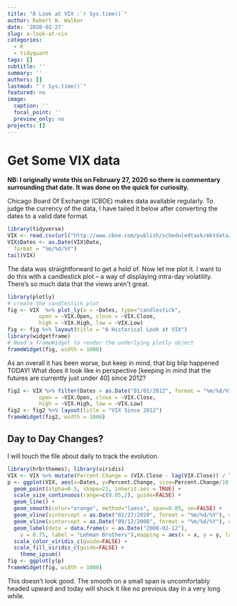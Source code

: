 ```yaml
---
title: "A Look at VIX :`r Sys.time()`"
author: Robert W. Walker
date: '2020-02-27'
slug: a-look-at-vix
categories:
  - R
  - tidyquant
tags: []
subtitle: ''
summary: ''
authors: []
lastmod: "`r Sys.time()`"
featured: no
image:
  caption: ''
  focal_point: ''
  preview_only: no
projects: []
---
```


# Get Some VIX data

**NB:  I originally wrote this on February 27, 2020 so there is commentary surrounding that date.  It was done on the quick for curiosity.**

Chicago Board Of Exchange (CBOE) makes data available regularly. To judge the currency of the data, I have tailed it below after converting the dates to a valid date format.  

```r
library(tidyverse)
VIX <- read.csv(url("http://www.cboe.com/publish/scheduledtask/mktdata/datahouse/vixcurrent.csv"), skip = 1)
VIX$Dates <- as.Date(VIX$Date,
  format = "%m/%d/%Y")
tail(VIX)
```

The data was straightforward to get a hold of.  Now let me plot it.  I want to do this with a candlestick plot -- a way of displaying intra-day volatility.  There's so much data that the views aren't great.

```r
library(plotly)
# create the candlestick plot
fig <- VIX  %>% plot_ly(x = ~Dates, type="candlestick",
          open = ~VIX.Open, close = ~VIX.Close,
          high = ~VIX.High, low = ~VIX.Low) 
fig <- fig %>% layout(title = "A Historical Look at VIX")
library(widgetframe)
# Need a frameWidget to render the underlying plotly object
frameWidget(fig, width = 1000)
```

As an overall it has been worse, but keep in mind, that big blip happened TODAY!  What does it look like in perspective [keeping in mind that the futures are currently just under 40] since 2012?

```r
fig2 <- VIX %>% filter(Dates > as.Date("01/01/2012", format = "%m/%d/%Y")) %>% plot_ly(x = ~Dates, type="candlestick",
          open = ~VIX.Open, close = ~VIX.Close,
          high = ~VIX.High, low = ~VIX.Low) 
fig2 <- fig2 %>% layout(title = "VIX Since 2012")
frameWidget(fig2, width = 1000)
```

## Day to Day Changes?

I will touch the file about daily to track the evolution.

```r
library(hrbrthemes); library(viridis)
VIX <- VIX %>% mutate(Percent.Change = (VIX.Close - lag(VIX.Close)) / lag(VIX.Close)) 
p <- ggplot(VIX, aes(x=Dates, y=Percent.Change, size=Percent.Change/10, color=Percent.Change)) + 
  geom_point(alpha=0.5, shape=21, inherit.aes = TRUE) +
  scale_size_continuous(range=c(0.05,2), guide=FALSE) +
  geom_line() + 
  geom_smooth(color="orange", method="loess", span=0.05, se=FALSE) + 
  geom_vline(xintercept = as.Date("02/27/2020", format = "%m/%d/%Y"), color="red", alpha=0.2, linetype = "dotted") + 
  geom_vline(xintercept = as.Date("09/12/2008", format = "%m/%d/%Y"), color="red", alpha=0.4) +
  geom_label(data = data.frame(x = as.Date("2008-02-12"),
    y = 0.75, label = "Lehman Brothers"),mapping = aes(x = x, y = y, label = label), size = 3.86605783866058, angle = 0L, lineheight = 1L, hjust = 0.5, vjust = 0.5, colour = "red", family = "sans", fontface = "plain", label.padding = structure(0.25, class = "unit", valid.unit = 3L, unit = "lines"), label.size = 0.25, label.r = structure(0.15, class = "unit", valid.unit = 3L, unit = "lines"), inherit.aes = FALSE, show.legend = FALSE) + 
  scale_color_viridis_c(guide=FALSE) +
  scale_fill_viridis_c(guide=FALSE) +
    theme_ipsum()
fig <- ggplotly(p)
frameWidget(fig, width = 1000)
```




This doesn't look good.  The smooth on a small span is uncomfortably headed upward and today will shock it like no previous day in a very long while.
